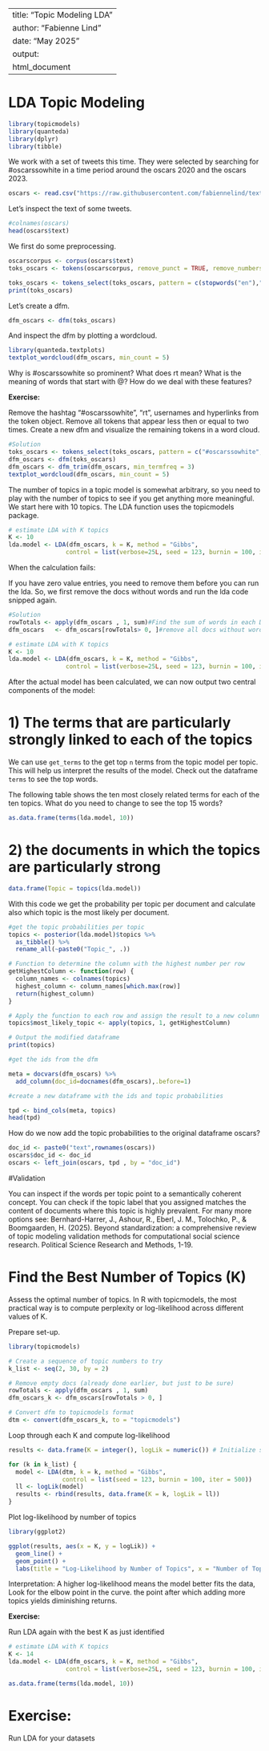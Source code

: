 
---
title: "Topic Modeling LDA"
author: "Fabienne Lind"
date: "May 2025"
output:
  html_document
---

# LDA Topic Modeling


```r
library(topicmodels)
library(quanteda)
library(dplyr)
library(tibble)
```

We work with a set of tweets this time. They were selected by searching for #oscarssowhite in a time period around the oscars 2020 and the oscars 2023.

```r
oscars <- read.csv("https://raw.githubusercontent.com/fabiennelind/text-as-data-in-R/main/data/OscarsSoWhite_sample.csv")

```


Let's inspect the text of some tweets.

```r
#colnames(oscars)
head(oscars$text) 
```

We first do some preprocessing.

```r
oscarscorpus <- corpus(oscars$text)
toks_oscars <- tokens(oscarscorpus, remove_punct = TRUE, remove_numbers = TRUE, remove_symbol = TRUE)

toks_oscars <- tokens_select(toks_oscars, pattern = c(stopwords("en"),"*-time", "updated-*", "gmt", "bst"), selection = "remove")
print(toks_oscars)

```


Let's create a dfm. 

```r
dfm_oscars <- dfm(toks_oscars) 
```

And inspect the dfm by plotting a wordcloud. 

```r
library(quanteda.textplots)
textplot_wordcloud(dfm_oscars, min_count = 5)
```

Why is #oscarssowhite so prominent? What does rt mean? What is the meaning of words that start with @? How do we deal with these features?

**Exercise:**

Remove the hashtag "#oscarssowhite", "rt", usernames and hyperlinks from the token object.
Remove all tokens that appear less then or equal to two times.
Create a new dfm and visualize the remaining tokens in a word cloud.

```r
#Solution
toks_oscars <- tokens_select(toks_oscars, pattern = c("#oscarssowhite", "rt", "^@\\w+", "https?://\\S+"), selection = "remove", valuetype="regex")
dfm_oscars <- dfm(toks_oscars) 
dfm_oscars <- dfm_trim(dfm_oscars, min_termfreq = 3)
textplot_wordcloud(dfm_oscars, min_count = 5)

```

The number of topics in a topic model is somewhat arbitrary, so you need to play with the number of topics to see if you get anything more meaningful. We start here with 10 topics. The LDA function uses the topicmodels package.


```r
# estimate LDA with K topics
K <- 10
lda.model <- LDA(dfm_oscars, k = K, method = "Gibbs", 
                control = list(verbose=25L, seed = 123, burnin = 100, iter = 500))
```

When the calculation fails: 

If you have zero value entries, you need to remove them before you can run the lda. So, we first remove the docs without words and run the lda code snipped again.


```r
#Solution
rowTotals <- apply(dfm_oscars , 1, sum)#Find the sum of words in each Document
dfm_oscars   <- dfm_oscars[rowTotals> 0, ]#remove all docs without words

# estimate LDA with K topics
K <- 10
lda.model <- LDA(dfm_oscars, k = K, method = "Gibbs", 
                control = list(verbose=25L, seed = 123, burnin = 100, iter = 500))
```

After the actual model has been calculated, we can now output two central components of the model:

# 1) The terms that are particularly strongly linked to each of the topics 

We can use `get_terms` to the get top `n` terms from the topic model per topic. This will help us interpret the results of the model.
Check out the dataframe `terms` to see the top words.

The following table shows the ten most closely related terms for each of the ten topics. What do you need to change to see the top 15 words?

```r
as.data.frame(terms(lda.model, 10))
```


# 2) the documents in which the topics are particularly strong

```r
data.frame(Topic = topics(lda.model))
```


With this code we get the probability per topic per document and calculate also which topic is the most likely per document. 

```r
#get the topic probabilities per topic
topics <- posterior(lda.model)$topics %>% 
  as_tibble() %>% 
  rename_all(~paste0("Topic_", .))

# Function to determine the column with the highest number per row
getHighestColumn <- function(row) {
  column_names <- colnames(topics)
  highest_column <- column_names[which.max(row)]
  return(highest_column)
}

# Apply the function to each row and assign the result to a new column
topics$most_likely_topic <- apply(topics, 1, getHighestColumn)

# Output the modified dataframe
print(topics)

#get the ids from the dfm 

meta = docvars(dfm_oscars) %>% 
  add_column(doc_id=docnames(dfm_oscars),.before=1)

#create a new dataframe with the ids and topic probabilities

tpd <- bind_cols(meta, topics) 
head(tpd)
```


How do we now add the topic probabilities to the original dataframe oscars?

```r

doc_id <- paste0("text",rownames(oscars))
oscars$doc_id <- doc_id
oscars <- left_join(oscars, tpd , by = "doc_id")
```


#Validation

You can inspect if the words per topic point to a semantically coherent concept.
You can check if the topic label that you assigned matches the content of documents where this topic is highly prevalent.
For many more options see: Bernhard-Harrer, J., Ashour, R., Eberl, J. M., Tolochko, P., & Boomgaarden, H. (2025). Beyond standardization: a comprehensive review of topic modeling validation methods for computational social science research. Political Science Research and Methods, 1-19.


# Find the Best Number of Topics (K)

Assess the optimal number of topics. In R with topicmodels, the most practical way is to compute perplexity or log-likelihood across different values of K.

Prepare set-up.

```r
library(topicmodels)

# Create a sequence of topic numbers to try
k_list <- seq(2, 30, by = 2)

# Remove empty docs (already done earlier, but just to be sure)
rowTotals <- apply(dfm_oscars , 1, sum)
dfm_oscars_k <- dfm_oscars[rowTotals > 0, ]

# Convert dfm to topicmodels format
dtm <- convert(dfm_oscars_k, to = "topicmodels")


```

Loop through each K and compute log-likelihood

```r

results <- data.frame(K = integer(), logLik = numeric()) # Initialize storage

for (k in k_list) {
  model <- LDA(dtm, k = k, method = "Gibbs", 
               control = list(seed = 123, burnin = 100, iter = 500))
  ll <- logLik(model)
  results <- rbind(results, data.frame(K = k, logLik = ll))
}


```

Plot log-likelihood by number of topics

```r
library(ggplot2)

ggplot(results, aes(x = K, y = logLik)) +
  geom_line() +
  geom_point() +
  labs(title = "Log-Likelihood by Number of Topics", x = "Number of Topics (K)", y = "Log-Likelihood")

```
Interpretation:  A higher log-likelihood means the model better fits the data,
 Look for the elbow point in the curve. the point after which adding more topics yields diminishing returns.

**Exercise:**

Run LDA again with the best K as just identified 

```r
# estimate LDA with K topics
K <- 14
lda.model <- LDA(dfm_oscars, k = K, method = "Gibbs", 
                control = list(verbose=25L, seed = 123, burnin = 100, iter = 500))
```
```r
as.data.frame(terms(lda.model, 10))
```


# **Exercise:**

Run LDA for your datasets


```r

```
